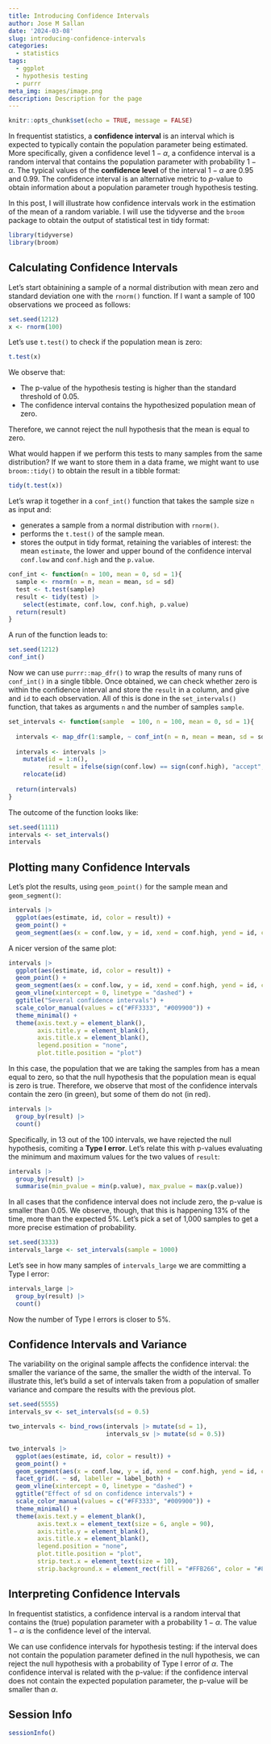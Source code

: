 ```yaml
---
title: Introducing Confidence Intervals
author: Jose M Sallan
date: '2024-03-08'
slug: introducing-confidence-intervals
categories:
  - statistics
tags:
  - ggplot
  - hypothesis testing
  - purrr
meta_img: images/image.png
description: Description for the page
---
```


```r
knitr::opts_chunk$set(echo = TRUE, message = FALSE)
```

In frequentist statistics, a **confidence interval** is an interval which is expected to typically contain the population parameter being estimated. More specifically, given a confidence level $1-\alpha$, a confidence interval is a random interval that contains the population parameter with probability $1-\alpha$. The typical values of the **confidence level** of the interval $1-\alpha$ are 0.95 and 0.99. The confidence interval is an alternative metric to $p$-value to obtain information about a population parameter trough hypothesis testing.

In this post, I will illustrate how confidence intervals work in the estimation of the mean of a random variable. I will use the tidyverse and the `broom` package to obtain the output of statistical test in tidy format:

```r
library(tidyverse)
library(broom)
```

## Calculating Confidence Intervals

Let's start obtainining a sample of a normal distribution with mean zero and standard deviation one with the `rnorm()` function. If I want a sample of 100 observations we proceed as follows:

```r
set.seed(1212)
x <- rnorm(100)
```

Let's use `t.test()` to check if the population mean is zero:

```r
t.test(x)
```

We observe that:

-   The p-value of the hypothesis testing is higher than the standard threshold of 0.05.
-   The confidence interval contains the hypothesized population mean of zero.

Therefore, we cannot reject the null hypothesis that the mean is equal to zero.

What would happen if we perform this tests to many samples from the same distribution? If we want to store them in a data frame, we might want to use `broom::tidy()` to obtain the result in a tibble format:

```r
tidy(t.test(x))
```

Let's wrap it together in a `conf_int()` function that takes the sample size `n` as input and:

-   generates a sample from a normal distribution with `rnorm()`.
-   performs the `t.test()` of the sample mean.
-   stores the output in tidy format, retaining the variables of interest: the mean `estimate`, the lower and upper bound of the confidence interval `conf.low` and `conf.high` and the `p.value`.

```r
conf_int <- function(n = 100, mean = 0, sd = 1){
  sample <- rnorm(n = n, mean = mean, sd = sd)
  test <- t.test(sample)
  result <- tidy(test) |>
    select(estimate, conf.low, conf.high, p.value)
  return(result)
}
```

A run of the function leads to:

```r
set.seed(1212)
conf_int()
```

Now we can use `purrr::map_dfr()` to wrap the results of many runs of `conf_int()` in a single tibble. Once obtained, we can check whether zero is within the confidence interval and store the `result` in a column, and give and `id` to each observation. All of this is done in the `set_intervals()` function, that takes as arguments `n` and the number of samples `sample`.

```r
set_intervals <- function(sample  = 100, n = 100, mean = 0, sd = 1){
  
  intervals <- map_dfr(1:sample, ~ conf_int(n = n, mean = mean, sd = sd))
  
  intervals <- intervals |>
    mutate(id = 1:n(),
           result = ifelse(sign(conf.low) == sign(conf.high), "accept", "reject")) |>
    relocate(id)
  
  return(intervals)
}
```

The outcome of the function looks like:

```r
set.seed(1111)
intervals <- set_intervals()
intervals
```

## Plotting many Confidence Intervals

Let's plot the results, using `geom_point()` for the sample mean and `geom_segment()`:

```r
intervals |>
  ggplot(aes(estimate, id, color = result)) +
  geom_point() +
  geom_segment(aes(x = conf.low, y = id, xend = conf.high, yend = id, color = result))
```

A nicer version of the same plot:

```r
intervals |>
  ggplot(aes(estimate, id, color = result)) +
  geom_point() +
  geom_segment(aes(x = conf.low, y = id, xend = conf.high, yend = id, color = result)) +
  geom_vline(xintercept = 0, linetype = "dashed") +
  ggtitle("Several confidence intervals") +
  scale_color_manual(values = c("#FF3333", "#009900")) +
  theme_minimal() +
  theme(axis.text.y = element_blank(), 
        axis.title.y = element_blank(),
        axis.title.x = element_blank(),
        legend.position = "none",
        plot.title.position = "plot")
```

In this case, the population that we are taking the samples from has a mean equal to zero, so that the null hypothesis that the population mean is equal is zero is true. Therefore, we observe that most of the confidence intervals contain the zero (in green), but some of them do not (in red).

```r
intervals |>
  group_by(result) |>
  count()
```

Specifically, in 13 out of the 100 intervals, we have rejected the null hypothesis, comiting a **Type I error**. Let's relate this with p-values evaluating the minimum and maximum values for the two values of `result`:

```r
intervals |>
  group_by(result) |>
  summarise(min_pvalue = min(p.value), max_pvalue = max(p.value))
```

In all cases that the confidence interval does not include zero, the p-value is smaller than 0.05. We observe, though, that this is happening 13% of the time, more than the expected 5%. Let's pick a set of 1,000 samples to get a more precise estimation of probability.

```r
set.seed(3333)
intervals_large <- set_intervals(sample = 1000)
```

Let's see in how many samples of `intervals_large` we are committing a Type I error:

```r
intervals_large |>
  group_by(result) |>
  count()
```

Now the number of Type I errors is closer to 5%.

## Confidence Intervals and Variance

The variability on the original sample affects the confidence interval: the smaller the variance of the same, the smaller the width of the interval. To illustrate this, let's build a set of intervals taken from a population of smaller variance and compare the results with the previous plot.

```r
set.seed(5555)
intervals_sv <- set_intervals(sd = 0.5)
```

```r
two_intervals <- bind_rows(intervals |> mutate(sd = 1),
                           intervals_sv |> mutate(sd = 0.5))
```

```r
two_intervals |>
  ggplot(aes(estimate, id, color = result)) +
  geom_point() +
  geom_segment(aes(x = conf.low, y = id, xend = conf.high, yend = id, color = result)) +
  facet_grid(. ~ sd, labeller = label_both) +
  geom_vline(xintercept = 0, linetype = "dashed") +
  ggtitle("Effect of sd on confidence intervals") +
  scale_color_manual(values = c("#FF3333", "#009900")) +
  theme_minimal() +
  theme(axis.text.y = element_blank(),
        axis.text.x = element_text(size = 6, angle = 90),
        axis.title.y = element_blank(),
        axis.title.x = element_blank(),
        legend.position = "none",
        plot.title.position = "plot",
        strip.text.x = element_text(size = 10),
        strip.background.x = element_rect(fill = "#FFB266", color = "#808080"))
```


## Interpreting Confidence Intervals

In frequentist statistics, a confidence interval is a random interval that contains the (true) population parameter with a probability $1 - \alpha$. The value $1 - \alpha$ is the confidence level of the interval. 

We can use confidence intervals for hypothesis testing: if the interval does not contain the population parameter defined in the null hypothesis, we can reject the null hypothesis with a probability of Type I error of $\alpha$. The confidence interval is related with the p-value: if the confidence interval does not contain the expected population parameter, the p-value will be smaller than $\alpha$.

## Session Info

```r
sessionInfo()
```

